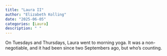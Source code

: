 ```yaml
---
title: "Laura II"
author: "Elizabeth Kolling"
date: "2025-06-05"
categories: [Laura]
description: " "
---
```


On Tuesdays and Thursdays, Laura went to morning yoga. It was a non-negotiable, and it had been since two Septembers ago, but who's counting.

